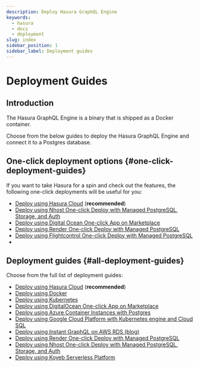 ```yaml
---
description: Deploy Hasura GraphQL Engine
keywords:
  - hasura
  - docs
  - deployment
slug: index
sidebar_position: 1
sidebar_label: Deployment guides
---
```


# Deployment Guides

## Introduction

The Hasura GraphQL Engine is a binary that is shipped as a Docker container.

Choose from the below guides to deploy the Hasura GraphQL Engine and connect it to a Postgres database.

## One-click deployment options {#one-click-deployment-guides}

If you want to take Hasura for a spin and check out the features, the following one-click deployments will be useful for
you:

- [Deploy using Hasura Cloud](/getting-started/getting-started-cloud.mdx) (**recommended**)
- [Deploy using Nhost One-click Deploy with Managed PostgreSQL, Storage, and Auth](/deployment/deployment-guides/nhost-one-click.mdx)
- [Deploy using Digital Ocean One-click App on Marketplace](/deployment/deployment-guides/digital-ocean-one-click.mdx)
- [Deploy using Render One-click Deploy with Managed PostgreSQL](/deployment/deployment-guides/render-one-click.mdx)
- [Deploy using Flightcontrol One-click Deploy with Managed PostgreSQL](/deployment/deployment-guides/flightcontrol-one-click.mdx)
- 
## Deployment guides {#all-deployment-guides}

Choose from the full list of deployment guides:

- [Deploy using Hasura Cloud](/getting-started/getting-started-cloud.mdx) (**recommended**)
- [Deploy using Docker](/deployment/deployment-guides/docker.mdx)
- [Deploy using Kubernetes](/deployment/deployment-guides/kubernetes.mdx)
- [Deploy using DigitalOcean One-click App on Marketplace](/deployment/deployment-guides/digital-ocean-one-click.mdx)
- [Deploy using Azure Container Instances with Postgres](/deployment/deployment-guides/azure-container-instances-postgres.mdx)
- [Deploy using Google Cloud Platform with Kubernetes engine and Cloud SQL](/deployment/deployment-guides/google-kubernetes-engine-cloud-sql.mdx)
- [Deploy using Instant GraphQL on AWS RDS (blog)](https://hasura.io/blog/instant-graphql-on-aws-rds-1edfb85b5985/)
- [Deploy using Render One-click Deploy with Managed PostgreSQL](/deployment/deployment-guides/render-one-click.mdx)
- [Deploy using Nhost One-click Deploy with Managed PostgreSQL, Storage, and Auth](/deployment/deployment-guides/nhost-one-click.mdx)
- [Deploy using Koyeb Serverless Platform](/deployment/deployment-guides/koyeb.mdx)

